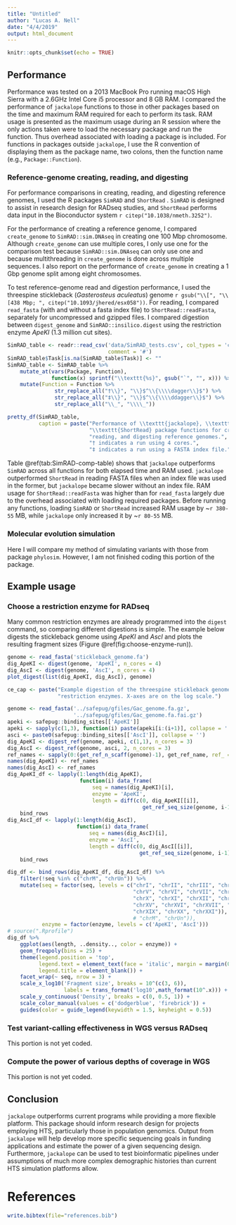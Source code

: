 ```yaml
---
title: "Untitled"
author: "Lucas A. Nell"
date: "4/4/2019"
output: html_document
---
```


```r
knitr::opts_chunk$set(echo = TRUE)
```





## Performance

Performance was tested on a 2013 MacBook Pro running macOS High Sierra with a 
2.6GHz Intel Core i5 processor and 8 GB RAM.
I compared the performance of `jackalope` functions to those in other packages based on 
the time and maximum RAM required for each to perform its task.
RAM usage is presented as the maximum usage during an R session where the only
actions taken were to load the necessary package and run the function.
Thus overhead associated with loading a package is included.
For functions in packages outside `jackalope`, I use the R convention of displaying them as
the package name, two colons, then the function name (e.g., `Package::Function`).




### Reference-genome creating, reading, and digesting

For performance comparisons in creating, reading, and digesting reference genomes, 
I used the R packages `SimRAD`
<!-- ` r keep_title("SimRAD", -->
<!-- "{SimRAD:} Simulations to Predict the Number of {RAD} and {GBS} Loci")` -->
and `ShortRead`
<!-- ` r citep(citation("ShortRead"))`. -->
.
`SimRAD` is designed to assist in research design for RADseq studies, and 
`ShortRead` performs data input in the Bioconductor system
`r citep("10.1038/nmeth.3252")`.

For the performance of creating a reference genome, I compared `create_genome` 
to `SimRAD::sim.DNAseq` in creating one 100 Mbp chromosome.
Although `create_genome` can use multiple cores, I only use one for the comparison test
because `SimRAD::sim.DNAseq` can only use one and because multithreading in 
`create_genome` is done across multiple sequences.
I also report on the performance of `create_genome` in creating a 1 Gbp genome split 
among eight chromosomes.


To test reference-genome read and digestion performance, I used the 
threespine stickleback (*Gasterosteus aculeatus*) genome 
`r gsub("\\[", "\\[438 Mbp; ", citep("10.1093/jhered/esx058"))`.
For reading, I compared `read_fasta` (with and without a fasta index file) 
to `ShortRead::readFasta`, separately for uncompressed and gzipped files.
I compared digestion between `digest_genome` and `SimRAD::insilico.digest` using the restriction enzyme *ApeKI* (1.3 million cut sites).


```r
SimRAD_table <- readr::read_csv('data/SimRAD_tests.csv', col_types = 'cccdi', 
                                comment = '#')
SimRAD_table$Task[is.na(SimRAD_table$Task)] <- ""
SimRAD_table <- SimRAD_table %>% 
    mutate_at(vars(Package, Function), 
              function(x) sprintf("\\texttt{%s}", gsub("`", "", x))) %>% 
    mutate(Function = Function %>% 
               str_replace_all("†\\}", "\\}$^\\{\\\\dagger\\}$") %>% 
               str_replace_all("‡\\}", "\\}$^\\{\\\\ddagger\\}$") %>% 
               str_replace_all("\\_", "\\\\_"))

pretty_df(SimRAD_table, 
          caption = paste("Performance of \\texttt{jackalope}, \\texttt{SimRAD}, and",
                          "\\texttt{ShortRead} package functions for creating,",
                          "reading, and digesting reference genomes.",
                          "† indicates a run using 4 cores.",
                          "‡ indicates a run using a FASTA index file."))
```



Table \@ref(tab:SimRAD-comp-table) shows that `jackalope` outperforms `SimRAD` across
all functions for both elapsed time and RAM used.
`jackalope` outperformed `ShortRead` in reading FASTA files when an index file was 
used in the former, but `jackalope` became slower without an index file.
RAM usage for `ShortRead::readFasta` was higher than for `read_fasta` largely
due to the overhead associated with loading required packages.
Before running any functions, loading `SimRAD` or `ShortRead` increased RAM usage by
~`r 380-55` MB, while `jackalope` only increased it by ~`r 80-55` MB.


### Molecular evolution simulation

Here I will compare my method of simulating variants with those from package `phylosim`.
However, I am not finished coding this portion of the package.


## Example usage

### Choose a restriction enzyme for RADseq

Many common restriction enzymes are already programmed into the `digest` command, so 
comparing different digestions is simple.
The example below digests the stickleback genome using *ApeKI* and *AscI*
and plots the resulting fragment sizes (Figure \@ref(fig:choose-enzyme-run)).

```r
genome <- read_fasta('stickleback_genome.fa')
dig_ApeKI <- digest(genome, 'ApeKI', n_cores = 4)
dig_AscI <- digest(genome, 'AscI', n_cores = 4)
plot_digest(list(dig_ApeKI, dig_AscI), genome)
```

```r
ce_cap <- paste("Example digestion of the threespine stickleback genome with two",
                "restriction enzymes. X-axes are on the log scale.")
```

```r
genome <- read_fasta('../safepug/gfiles/Gac_genome.fa.gz',
                     '../safepug/gfiles/Gac_genome.fa.fai.gz')
apeki <- safepug::binding_sites[['ApeKI']]
apeki <- sapply(c(1,3), function(i) paste(apeki[i:(i+1)], collapse = ''))
asci <- paste0(safepug::binding_sites[['AscI']], collapse = '')
dig_ApeKI <- digest_ref(genome, apeki, c(1,1), n_cores = 3)
dig_AscI <- digest_ref(genome, asci, 2, n_cores = 3)
ref_names <- sapply(0:(get_ref_n_scaff(genome)-1), get_ref_name, ref_ = genome)
names(dig_ApeKI) <- ref_names
names(dig_AscI) <- ref_names
dig_ApeKI_df <- lapply(1:length(dig_ApeKI), 
                       function(i) data_frame(
                           seq = names(dig_ApeKI)[i], 
                           enzyme = 'ApeKI',
                           length = diff(c(0, dig_ApeKI[[i]], 
                                           get_ref_seq_size(genome, i-1))))) %>% 
    bind_rows
dig_AscI_df <- lapply(1:length(dig_AscI), 
                      function(i) data_frame(
                          seq = names(dig_AscI)[i], 
                          enzyme = 'AscI',
                          length = diff(c(0, dig_AscI[[i]], 
                                          get_ref_seq_size(genome, i-1))))) %>% 
    bind_rows

dig_df <- bind_rows(dig_ApeKI_df, dig_AscI_df) %>% 
    filter(!seq %in% c("chrM", "chrUn")) %>% 
    mutate(seq = factor(seq, levels = c("chrI", "chrII", "chrIII", "chrIV", 
                                        "chrV", "chrVI", "chrVII", "chrVIII", "chrIX",
                                        "chrX", "chrXI", "chrXII", "chrXIII", "chrXIV",
                                        "chrXV", "chrXVI", "chrXVII", "chrXVIII", 
                                        "chrXIX", "chrXX", "chrXXI")),
                                        # "chrM", "chrUn")),
           enzyme = factor(enzyme, levels = c('ApeKI', 'AscI')))
# source(".Rprofile")
dig_df %>% 
    ggplot(aes(length, ..density.., color = enzyme)) +
    geom_freqpoly(bins = 25) +
    theme(legend.position = 'top', 
          legend.text = element_text(face = 'italic', margin = margin(0,0,0,0)),
          legend.title = element_blank()) +
    facet_wrap(~ seq, nrow = 3) +
    scale_x_log10('Fragment size', breaks = 10^(c(3, 6)), 
                  labels = trans_format('log10',math_format(10^.x))) +
    scale_y_continuous('Density', breaks = c(0, 0.5, 1)) +
    scale_color_manual(values = c('dodgerblue', 'firebrick')) +
    guides(color = guide_legend(keywidth = 1.5, keyheight = 0.5))
```


### Test variant-calling effectiveness in WGS versus RADseq

This portion is not yet coded.

### Compute the power of various depths of coverage in WGS

This portion is not yet coded.

## Conclusion

`jackalope` outperforms current programs while providing a more flexible platform.
This package should inform research design for projects employing HTS,
particularly those in population genomics.
Output from `jackalope` will help develop more specific sequencing goals 
in funding applications and estimate the power of a given sequencing design.
Furthermore, `jackalope` can be used to test bioinformatic pipelines under assumptions of
much more complex demographic histories than current HTS simulation 
platforms allow.



# References

```r
write.bibtex(file="references.bib")
```


